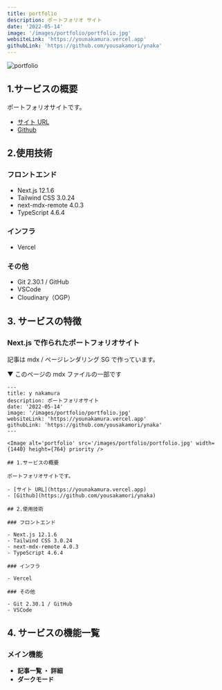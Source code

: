```yaml
---
title: portfolio
description: ポートフォリオ サイト
date: '2022-05-14'
image: '/images/portfolio/portfolio.jpg'
websiteLink: 'https://younakamura.vercel.app'
githubLink: 'https://github.com/yousakamori/ynaka'
---
```


<Image alt='portfolio' src='/images/portfolio/portfolio.jpg' width={1440} height={764} priority />

## 1.サービスの概要

ポートフォリオサイトです。

- [サイト URL](https://younakamura.vercel.app)
- [Github](https://github.com/yousakamori/ynaka)

## 2.使用技術

### フロントエンド

- Next.js 12.1.6
- Tailwind CSS 3.0.24
- next-mdx-remote 4.0.3
- TypeScript 4.6.4

### インフラ

- Vercel

### その他

- Git 2.30.1 / GitHub
- VSCode
- Cloudinary（OGP）

## 3. サービスの特徴

### Next.js で作られたポートフォリオサイト

記事は mdx / ページレンダリング SG で作っています。

▼ このページの mdx ファイルの一部です

```md:portfolio.mdx
---
title: y nakamura
description: ポートフォリオサイト
date: '2022-05-14'
image: '/images/portfolio/portfolio.jpg'
websiteLink: 'https://younakamura.vercel.app'
githubLink: 'https://github.com/yousakamori/ynaka'
---

<Image alt='portfolio' src='/images/portfolio/portfolio.jpg' width={1440} height={764} priority />

## 1.サービスの概要

ポートフォリオサイトです。

- [サイト URL](https://younakamura.vercel.app)
- [Github](https://github.com/yousakamori/ynaka)

## 2.使用技術

### フロントエンド

- Next.js 12.1.6
- Tailwind CSS 3.0.24
- next-mdx-remote 4.0.3
- TypeScript 4.6.4

### インフラ

- Vercel

### その他

- Git 2.30.1 / GitHub
- VSCode

```

## 4. サービスの機能一覧

### メイン機能

- **記事一覧 ・ 詳細**
- **ダークモード**
